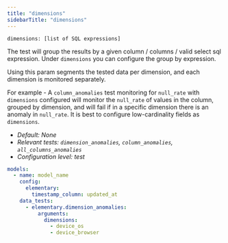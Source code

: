 ```yaml
---
title: "dimensions"
sidebarTitle: "dimensions"
---
```




<AiGenerateTest />

`dimensions: [list of SQL expressions]`

The test will group the results by a given column / columns / valid select sql expression.
Under `dimensions` you can configure the group by expression.

Using this param segments the tested data per dimension, and each dimension is monitored separately.

For example - 
A `column_anomalies` test monitoring for `null_rate` with `dimensions` configured will monitor the 
`null_rate` of values in the column, grouped by dimension, and will fail if in a specific dimension there is an anomaly in `null_rate`.
It is best to configure low-cardinality fields as `dimensions`.

- _Default: None_
- _Relevant tests: `dimension_anomalies`, `column_anomalies`, `all_columns_anomalies`_
- _Configuration level: test_

<RequestExample>

```yml test
models:
  - name: model_name
    config:
      elementary:
        timestamp_column: updated_at
    data_tests:
      - elementary.dimension_anomalies:
          arguments:
            dimensions:
              - device_os
              - device_browser
```

</RequestExample>
